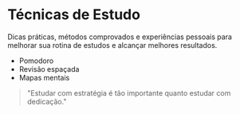 # Técnicas de Estudo

Dicas práticas, métodos comprovados e experiências pessoais para melhorar sua rotina de estudos e alcançar melhores resultados.

- Pomodoro
- Revisão espaçada
- Mapas mentais

> "Estudar com estratégia é tão importante quanto estudar com dedicação." 